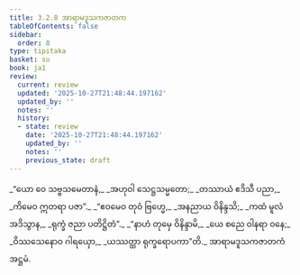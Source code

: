 ```yaml
---
title: 3.2.8 အာရာမဒူသကဇာတက
tableOfContents: false
sidebar:
  order: 8
type: tipitaka
basket: su
book: ja1
review:
  current: review
  updated: '2025-10-27T21:48:44.197162'
  updated_by: ''
  notes: ''
  history:
  - state: review
    date: '2025-10-27T21:48:44.197162'
    updated_by: ''
    notes: ''
    previous_state: draft
---
```



<ReviewStatus review={frontmatter.review} showDetails={true} />

<HypothesisAnnotation frontmatter={frontmatter} />

<DynamicBreadcrumb />

<Division number="52" book="ja1" e="ch" v="22" p="78">

<Paragraph number="740" type="verses" book="ja1">
_“ယော ဝေ သဗ္ဗသမေတာနံ,_  
_အဟုဝါ သေဋ္ဌသမ္မတော;_  
_တဿာယံ ဧဒိသီ ပညာ,_  
_ကိမေဝ ဣတရာ ပဇာ”._  

</Paragraph>

</Division>
<Division number="53" book="ja1" e="ch" v="22" p="78">

<Paragraph number="741" type="verses" book="ja1">
_“ဧဝမေဝ တုဝံ ဗြဟ္မေ,_  
_အနညာယ ဝိနိန္ဒသိ;_  
_ကထံ မူလံ အဒိသွာန,_  
_ရုက္ခံ ဇညာ ပတိဋ္ဌိတံ”._  

</Paragraph>

</Division>
<Division number="54" book="ja1" e="ch" v="22" p="78">

<Paragraph number="742" type="verses" book="ja1">
_“နာဟံ တုမှေ ဝိနိန္ဒာမိ,_  
_ယေ စညေ ဝါနရာ ဝနေ;_  
_ဝိဿသေနောဝ ဂါရယှော,_  
_ယဿတ္ထာ ရုက္ခရောပကာ”တိ._  


</Paragraph>
</Division>

<Paragraph number="743" type="center" book="ja1">
အာရာမဒူသကဇာတကံ အဋ္ဌမံ.
</Paragraph>